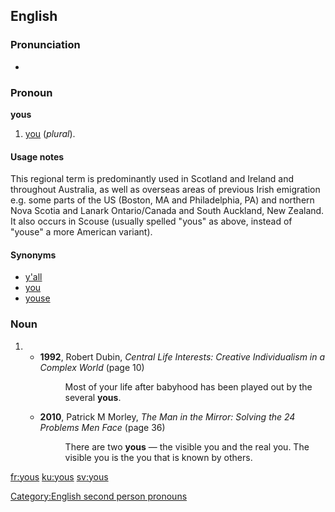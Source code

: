 ==English==

===Pronunciation===
* {{rhymes|uːz}}

===Pronoun===
'''yous'''

# {{context|dialect|lang=en}} [[you]] (''plural'').<!--is this a subject or object pronoun?-->
<!--similar to "you-uns" in the Southern US. Slang.-->

====Usage notes====
This regional term is predominantly used in Scotland and Ireland and throughout Australia, as well as overseas areas of previous Irish emigration e.g. some parts of the US (Boston, MA and Philadelphia, PA) and northern Nova Scotia and Lanark Ontario/Canada and South Auckland, New Zealand. It also occurs in Scouse (usually spelled "yous" as above, instead of "youse" a more American variant).

====Synonyms====
* [[y'all]]<!--southern USA-->
* [[you]]<!--normal, works for singular and plural; once worked only for plural-->
* [[youse]]<!--Australia, possibly low class??-->

===Noun===
{{head|en|plural}}
{{rft|noun, or special use of pronoun?}}
# {{plural of|you|lang=en|nocat=1}}
#* '''1992''', Robert Dubin, ''Central Life Interests: Creative Individualism in a Complex World'' (page 10)
#*: Most of your life after babyhood has been played out by the several '''yous'''.
#* '''2010''', Patrick M Morley, ''The Man in the Mirror: Solving the 24 Problems Men Face'' (page 36)
#*: There are two '''yous''' — the visible you and the real you. The visible you is the you that is known by others.

[[Category:English second person pronouns]]

[[fr:yous]]
[[ku:yous]]
[[sv:yous]]